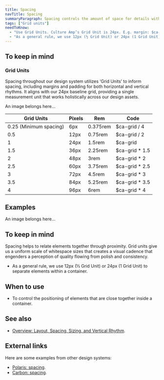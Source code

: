 ```yaml
---
title: Spacing
navTitle: Spacing
summaryParagraph: Spacing controls the amount of space for details within a component or detailed UI.
tags: ["Grid units"]
needToKnow:
  - "Use Grid Units. Culture Amp’s Grid Unit is 24px. E.g. margin: $ca-grid;"
  - "As a general rule, we use 12px (½ Grid Unit) or 24px (1 Grid Unit) for most spacing requirements."
---
```


## To keep in mind

### Grid Units

Spacing throughout our design system utilizes ‘Grid Units’ to inform spacing, including margins and padding for both horizontal and vertical rhythms. It aligns with our 24px baseline grid, providing a single measurement unit that works holistically across our design assets.

An image belongs here…

| Grid Units | Pixels | Rem | Code |
| ---------- | ------ | --- | ---- |
| 0.25 (Minimum spacing) | 6px | 0.375rem | $ca-grid / 4 |
| 0.5 | 12px | 0.75rem | $ca-grid / 2 |
| 1 | 24px | 1.5rem | $ca-grid |
| 1.5 | 36px | 2.25rem | $ca-grid * 1.5 |
| 2 | 48px | 3rem | $ca-grid * 2 |
| 2.5 | 60px | 3.75rem | $ca-grid * 2.5 |
| 3 | 72px | 4.5rem | $ca-grid * 3 |
| 3.5 | 84px | 5.25rem | $ca-grid * 3.5 |
| 4 | 96px | 6rem | $ca-grid * 4 |



## Examples

An image belongs here…

## To keep in mind

Spacing helps to relate elements together through proximity. Grid units give us a uniform scale of whitespace sizes that creates a visual cadence that engenders a perception of quality flowing from polish and consistency.

- As a general rule, we use 12px (½ Grid Unit) or 24px (1 Grid Unit) to separate elements within a container.

## When to use

- To control the positioning of elements that are close together inside a container.

## See also

- [Overview: Layout, Spacing, Sizing, and Vertical Rhythm](./overview-layout-spacing-sizing-and-vertical-rhythm).

## External links

Here are some examples from other design systems:

- [Polaris: spacing](https://polaris.shopify.com/design/spacing#navigation).
- [Carbon: spacing](https://www.carbondesignsystem.com/guidelines/spacing).

